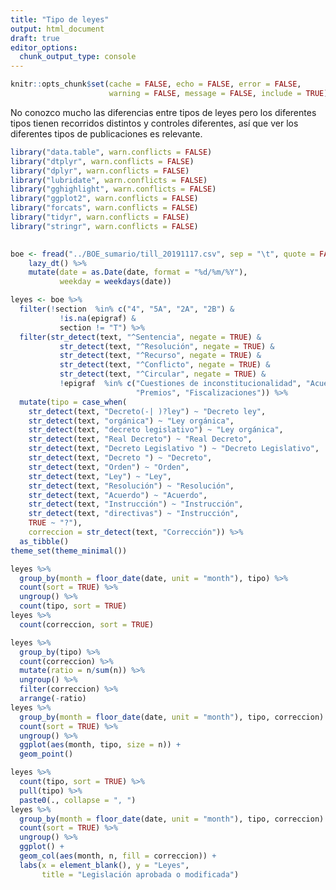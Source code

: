 ```yaml
---
title: "Tipo de leyes"
output: html_document
draft: true
editor_options: 
  chunk_output_type: console
---
```


```r
knitr::opts_chunk$set(cache = FALSE, echo = FALSE, error = FALSE, 
                      warning = FALSE, message = FALSE, include = TRUE)
```

No conozco mucho las diferencias entre tipos de leyes pero los diferentes tipos tienen recorridos distintos y controles diferentes, así que ver los diferentes tipos de publicaciones es relevante.

```r
library("data.table", warn.conflicts = FALSE)
library("dtplyr", warn.conflicts = FALSE)
library("dplyr", warn.conflicts = FALSE)
library("lubridate", warn.conflicts = FALSE)
library("gghighlight", warn.conflicts = FALSE)
library("ggplot2", warn.conflicts = FALSE)
library("forcats", warn.conflicts = FALSE)
library("tidyr", warn.conflicts = FALSE)
library("stringr", warn.conflicts = FALSE)

    
boe <- fread("../BOE_sumario/till_20191117.csv", sep = "\t", quote = FALSE) %>% 
    lazy_dt() %>% 
    mutate(date = as.Date(date, format = "%d/%m/%Y"),
           weekday = weekdays(date))

```


```r
leyes <- boe %>% 
  filter(!section  %in% c("4", "5A", "2A", "2B") & 
           !is.na(epigraf) &
           section != "T") %>% 
  filter(str_detect(text, "^Sentencia", negate = TRUE) &
           str_detect(text, "^Resolución", negate = TRUE) &
           str_detect(text, "^Recurso", negate = TRUE) &
           str_detect(text, "^Conflicto", negate = TRUE) & 
           str_detect(text, "^Circular", negate = TRUE) & 
           !epigraf  %in% c("Cuestiones de inconstitucionalidad", "Acuerdos internacionales", 
                            "Premios", "Fiscalizaciones")) %>% 
  mutate(tipo = case_when(
    str_detect(text, "Decreto(-| )?ley") ~ "Decreto ley",
    str_detect(text, "orgánica") ~ "Ley orgánica",
    str_detect(text, "decreto legislativo") ~ "Ley orgánica",
    str_detect(text, "Real Decreto") ~ "Real Decreto",
    str_detect(text, "Decreto Legislativo ") ~ "Decreto Legislativo",
    str_detect(text, "Decreto ") ~ "Decreto",
    str_detect(text, "Orden") ~ "Orden",
    str_detect(text, "Ley") ~ "Ley",
    str_detect(text, "Resolución") ~ "Resolución",
    str_detect(text, "Acuerdo") ~ "Acuerdo",
    str_detect(text, "Instrucción") ~ "Instrucción",
    str_detect(text, "directivas") ~ "Instrucción",
    TRUE ~ "?"),
    correccion = str_detect(text, "Corrección")) %>% 
  as_tibble()
theme_set(theme_minimal())

leyes %>% 
  group_by(month = floor_date(date, unit = "month"), tipo) %>% 
  count(sort = TRUE) %>% 
  ungroup() %>% 
  count(tipo, sort = TRUE)
leyes %>% 
  count(correccion, sort = TRUE)

leyes %>% 
  group_by(tipo) %>% 
  count(correccion) %>% 
  mutate(ratio = n/sum(n)) %>% 
  ungroup() %>% 
  filter(correccion) %>% 
  arrange(-ratio)
leyes %>% 
  group_by(month = floor_date(date, unit = "month"), tipo, correccion) %>% 
  count(sort = TRUE) %>% 
  ungroup() %>% 
  ggplot(aes(month, tipo, size = n)) +
  geom_point()

leyes %>% 
  count(tipo, sort = TRUE) %>% 
  pull(tipo) %>% 
  paste0(., collapse = ", ")
leyes %>% 
  group_by(month = floor_date(date, unit = "month"), tipo, correccion) %>% 
  count(sort = TRUE) %>% 
  ungroup() %>% 
  ggplot() +
  geom_col(aes(month, n, fill = correccion)) +
  labs(x = element_blank(), y = "Leyes", 
       title = "Legislación aprobada o modificada")
```

